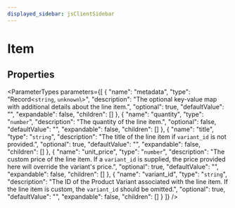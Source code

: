 ```yaml
---
displayed_sidebar: jsClientSidebar
---
```



# Item

## Properties

<ParameterTypes parameters={[
  {
    "name": "metadata",
    "type": "Record<`string`, `unknown`\\>",
    "description": "The optional key-value map with additional details about the line item.",
    "optional": true,
    "defaultValue": "",
    "expandable": false,
    "children": []
  },
  {
    "name": "quantity",
    "type": "`number`",
    "description": "The quantity of the line item.",
    "optional": false,
    "defaultValue": "",
    "expandable": false,
    "children": []
  },
  {
    "name": "title",
    "type": "`string`",
    "description": "The title of the line item if `variant_id` is not provided.",
    "optional": true,
    "defaultValue": "",
    "expandable": false,
    "children": []
  },
  {
    "name": "unit_price",
    "type": "`number`",
    "description": "The custom price of the line item. If a `variant_id` is supplied, the price provided here will override the variant's price.",
    "optional": true,
    "defaultValue": "",
    "expandable": false,
    "children": []
  },
  {
    "name": "variant_id",
    "type": "`string`",
    "description": "The ID of the Product Variant associated with the line item. If the line item is custom, the `variant_id` should be omitted.",
    "optional": true,
    "defaultValue": "",
    "expandable": false,
    "children": []
  }
]} />
